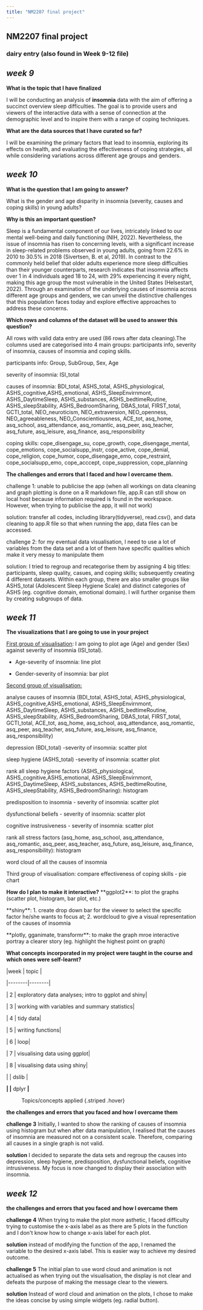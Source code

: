 ```yaml
---
title: "NM2207 final project"
---
```


## NM2207 final project

### dairy entry (also found in Week 9-12 file)

## *week 9*

**What is the topic that I have finalized**

I will be conducting an analysis of **insomnia** data with the aim of offering a succinct overview sleep difficulties. The goal is to provide users and viewers of the interactive data with a sense of connection at the demographic level and to inspire them with a range of coping techniques.

**What are the data sources that I have curated so far?**

I will be examining the primary factors that lead to insomnia, exploring its effects on health, and evaluating the effectiveness of coping strategies, all while considering variations across different age groups and genders.

## *week 10*

**What is the question that I am going to answer?**

What is the gender and age disparity in insomnia (severity, causes and coping skills) in young adults?

**Why is this an important question?**

Sleep is a fundamental component of our lives, intricately linked to our mental well-being and daily functioning (NIH, 2022). Nevertheless, the issue of insomnia has risen to concerning levels, with a significant increase in sleep-related problems observed in young adults, going from 22.6% in 2010 to 30.5% in 2018 (Sivertsen, B. et al, 2019). In contrast to the commonly held belief that older adults experience more sleep difficulties than their younger counterparts, research indicates that insomnia affects over 1 in 4 individuals aged 18 to 24, with 29% experiencing it every night, making this age group the most vulnerable in the United States (Helsestart, 2022). Through an examination of the underlying causes of insomnia across different age groups and genders, we can unveil the distinctive challenges that this population faces today and explore effective approaches to address these concerns.

**Which rows and columns of the dataset will be used to answer this question?**

All rows with valid data entry are used (86 rows after data cleaning).The columns used are categorised into 4 main groups: participants info, severity of insomnia, causes of insomnia and coping skills.

participants info: Group, SubGroup, Sex, Age

severity of insomnia: ISI_total

causes of insomnia: BDI_total, ASHS_total, ASHS_physiological, ASHS_cognitive,ASHS_emotional, ASHS_SleepEnvirnmont, ASHS_DaytimeSleep, ASHS_substances, ASHS_bedtimeRoutine, ASHS_sleepStability, ASHS_BedroomSharing, DBAS_total, FIRST_total, GCTI_total, NEO_neuroticism, NEO_extraversion, NEO_openness, NEO_agreeableness, NEO_Conscientiousness, ACE_tot, asq_home, asq_school, asq_attendance, asq_romantic, asq_peer, asq_teacher, asq_future, asq_leisure, asq_finance, asq_responsibility

coping skills: cope_disengage_su, cope_growth, cope_disengage_mental, cope_emotions, cope_socialsupp_instr, cope_active, cope_denial, cope_religion, cope_humor, cope_disengage_emo, cope_restraint, cope_socialsupp_emo, cope_acccept, cope_suppression, cope_planning

**The challenges and errors that I faced and how I overcame them.**

challenge 1: unable to publicise the app (when all workings on data cleaning and graph plotting is done on a R markdown file, app.R can still show on local host because information required is found in the workspace. However, when trying to publicise the app, it will not work)

solution: transfer all codes, including library(tidyverse), read.csv(), and data cleaning to app.R file so that when running the app, data files can be accessed.

challenge 2: for my eventual data visualisation, I need to use a lot of variables from the data set and a lot of them have specific qualities which make it very messy to manipulate them

solution: I tried to regroup and recategorise them by assigning 4 big titles: participants, sleep quality, casues, and coping skills; subsequently creating 4 different datasets. Within each group, there are also smaller groups like ASHS_total (Adolescent Sleep Hygiene Scale) and distinct categories of ASHS (eg. cognitive domain, emotional domain). I will further organise them by creating subgroups of data.

## *week 11*

**The visualizations that I are going to use in your project**

[First group of visualisation]{.underline}: I am going to plot age (Age) and gender (Sex) against severity of insomnia (ISI_total).

-   Age-severity of insomnia: line plot

-   Gender-severity of insomnia: bar plot

[Second group of visualisation:]{.underline}

analyse causes of insomnia (BDI_total, ASHS_total, ASHS_physiological, ASHS_cognitive,ASHS_emotional, ASHS_SleepEnvirnmont, ASHS_DaytimeSleep, ASHS_substances, ASHS_bedtimeRoutine, ASHS_sleepStability, ASHS_BedroomSharing, DBAS_total, FIRST_total, GCTI_total, ACE_tot, asq_home, asq_school, asq_attendance, asq_romantic, asq_peer, asq_teacher, asq_future, asq_leisure, asq_finance, asq_responsibility)

depression (BDI_total) -severity of insomnia: scatter plot

sleep hygiene (ASHS_total) -severity of insomnia: scatter plot

rank all sleep hygiene factors (ASHS_physiological, ASHS_cognitive,ASHS_emotional, ASHS_SleepEnvirnmont, ASHS_DaytimeSleep, ASHS_substances, ASHS_bedtimeRoutine, ASHS_sleepStability, ASHS_BedroomSharing): histogram

predisposition to insomnia - severity of insomnia: scatter plot

dysfunctional beliefs - severity of insomnia: scatter plot

cognitive instrusiveness - severity of insomnia: scatter plot

rank all stress factors (asq_home, asq_school, asq_attendance, asq_romantic, asq_peer, asq_teacher, asq_future, asq_leisure, asq_finance, asq_responsibility): histogram

word cloud of all the causes of insomnia

Third group of visualisation: compare effectiveness of coping skills - pie chart

**How do I plan to make it interactive?** \*\*ggplot2\*\*: to plot the graphs (scatter plot, histogram, bar plot, etc.)

\*\*shiny\*\*: 1. create drop down bar for the viewer to select the specific factor he/she wants to focus at; 2. wordcloud to give a visual representation of the causes of insomnia

\*\*plotly, gganimate, transformr\*\*: to make the graph mroe interactive portray a clearer story (eg. highlight the highest point on graph)

**What concepts incorporated in my project were taught in the course and which ones were self-learnt?**

\|week \| topic \|

\|\-\-\-\-\-\-\--\|\-\-\-\-\-\-\--\|

\| 2 \| exploratory data analyses; intro to ggplot and shiny\|

\| 3 \| working with variables and summary statistics\|

\| 4 \| tidy data\|

\| 5 \| writing functions\|

\| 6 \| loop\|

\| 7 \| visualising data using ggplot\|

\| 8 \| visualising data using shiny\|

\| \| dslib \|

**\| \|** dplyr **\|**

:   Topics/concepts applied {.striped .hover}

**the challenges and errors that you faced and how I overcame them**

**challenge 3** Initially, I wanted to show the ranking of causes of insomnia using histogram but when after data manipulation, I realised that the causes of insomnia are measured not on a consistent scale. Therefore, comparing all causes in a single graph is not valid.

**solution** I decided to separate the data sets and regroup the causes into depression, sleep hygiene, predisposition, dysfunctional beliefs, cognitive intrusiveness. My focus is now changed to display their association with insomnia.

## *week 12*

**the challenges and errors that you faced and how I overcame them**

**challenge 4** When trying to make the plot more asthetic, I faced difficulty trying to customise the x-axis label as as there are 5 plots in the function and I don\'t know how to change x-axis label for each plot.

**solution** instead of modifying the function of the app, I renamed the variable to the desired x-axis label. This is easier way to achieve my desired outcome.

**challenge 5** The initial plan to use word cloud and animation is not actualised as when trying out the visualisation, the display is not clear and defeats the purpose of making the message clear to the viewers.

**solution** Instead of word cloud and animation on the plots, I chose to make the ideas concise by using simple widgets (eg. radial button).
